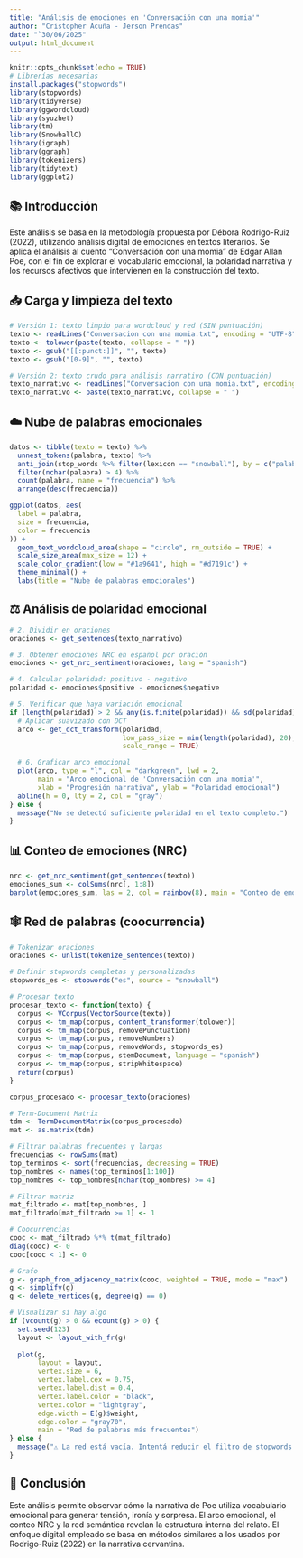 ---
title: "Análisis de emociones en 'Conversación con una momia'"
author: "Cristopher Acuña - Jerson Prendas"
date: "`30/06/2025"
output: html_document
---

```{r setup, include=FALSE}
knitr::opts_chunk$set(echo = TRUE)
# Librerías necesarias
install.packages("stopwords")
library(stopwords)
library(tidyverse)
library(ggwordcloud)
library(syuzhet)
library(tm)
library(SnowballC)
library(igraph)
library(ggraph)
library(tokenizers)
library(tidytext)
library(ggplot2)
```

## 📚 Introducción

Este análisis se basa en la metodología propuesta por Débora Rodrigo-Ruiz (2022), utilizando análisis digital de emociones en textos literarios. Se aplica el análisis al cuento "Conversación con una momia" de Edgar Allan Poe, con el fin de explorar el vocabulario emocional, la polaridad narrativa y los recursos afectivos que intervienen en la construcción del texto.

## 📥 Carga y limpieza del texto

```{r}
# Versión 1: texto limpio para wordcloud y red (SIN puntuación)
texto <- readLines("Conversacion con una momia.txt", encoding = "UTF-8")
texto <- tolower(paste(texto, collapse = " "))
texto <- gsub("[[:punct:]]", "", texto)
texto <- gsub("[0-9]", "", texto)

# Versión 2: texto crudo para análisis narrativo (CON puntuación)
texto_narrativo <- readLines("Conversacion con una momia.txt", encoding = "UTF-8")
texto_narrativo <- paste(texto_narrativo, collapse = " ")
```

## ☁️ Nube de palabras emocionales

```{r}
datos <- tibble(texto = texto) %>%
  unnest_tokens(palabra, texto) %>%
  anti_join(stop_words %>% filter(lexicon == "snowball"), by = c("palabra" = "word")) %>%
  filter(nchar(palabra) > 4) %>%
  count(palabra, name = "frecuencia") %>%
  arrange(desc(frecuencia))

ggplot(datos, aes(
  label = palabra,
  size = frecuencia,
  color = frecuencia
)) +
  geom_text_wordcloud_area(shape = "circle", rm_outside = TRUE) +
  scale_size_area(max_size = 12) +
  scale_color_gradient(low = "#1a9641", high = "#d7191c") +
  theme_minimal() +
  labs(title = "Nube de palabras emocionales")
```

## ⚖️ Análisis de polaridad emocional

```{r}

# 2. Dividir en oraciones
oraciones <- get_sentences(texto_narrativo)

# 3. Obtener emociones NRC en español por oración
emociones <- get_nrc_sentiment(oraciones, lang = "spanish")

# 4. Calcular polaridad: positivo - negativo
polaridad <- emociones$positive - emociones$negative

# 5. Verificar que haya variación emocional
if (length(polaridad) > 2 && any(is.finite(polaridad)) && sd(polaridad) > 0) {
  # Aplicar suavizado con DCT
  arco <- get_dct_transform(polaridad,
                            low_pass_size = min(length(polaridad), 20),
                            scale_range = TRUE)

  # 6. Graficar arco emocional
  plot(arco, type = "l", col = "darkgreen", lwd = 2,
       main = "Arco emocional de 'Conversación con una momia'",
       xlab = "Progresión narrativa", ylab = "Polaridad emocional")
  abline(h = 0, lty = 2, col = "gray")
} else {
  message("No se detectó suficiente polaridad en el texto completo.")
}
```

## 📊 Conteo de emociones (NRC)

```{r}
nrc <- get_nrc_sentiment(get_sentences(texto))
emociones_sum <- colSums(nrc[, 1:8])
barplot(emociones_sum, las = 2, col = rainbow(8), main = "Conteo de emociones NRC")
```

## 🕸️ Red de palabras (coocurrencia)

```{r}
# Tokenizar oraciones
oraciones <- unlist(tokenize_sentences(texto))

# Definir stopwords completas y personalizadas
stopwords_es <- stopwords("es", source = "snowball")

# Procesar texto
procesar_texto <- function(texto) {
  corpus <- VCorpus(VectorSource(texto))
  corpus <- tm_map(corpus, content_transformer(tolower))
  corpus <- tm_map(corpus, removePunctuation)
  corpus <- tm_map(corpus, removeNumbers)
  corpus <- tm_map(corpus, removeWords, stopwords_es)
  corpus <- tm_map(corpus, stemDocument, language = "spanish")
  corpus <- tm_map(corpus, stripWhitespace)
  return(corpus)
}

corpus_procesado <- procesar_texto(oraciones)

# Term-Document Matrix
tdm <- TermDocumentMatrix(corpus_procesado)
mat <- as.matrix(tdm)

# Filtrar palabras frecuentes y largas
frecuencias <- rowSums(mat)
top_terminos <- sort(frecuencias, decreasing = TRUE)
top_nombres <- names(top_terminos[1:100])
top_nombres <- top_nombres[nchar(top_nombres) >= 4]

# Filtrar matriz
mat_filtrado <- mat[top_nombres, ]
mat_filtrado[mat_filtrado >= 1] <- 1

# Coocurrencias
cooc <- mat_filtrado %*% t(mat_filtrado)
diag(cooc) <- 0
cooc[cooc < 1] <- 0

# Grafo
g <- graph_from_adjacency_matrix(cooc, weighted = TRUE, mode = "max")
g <- simplify(g)
g <- delete_vertices(g, degree(g) == 0)

# Visualizar si hay algo
if (vcount(g) > 0 && ecount(g) > 0) {
  set.seed(123)
  layout <- layout_with_fr(g)
  
  plot(g,
       layout = layout,
       vertex.size = 6,
       vertex.label.cex = 0.75,
       vertex.label.dist = 0.4,
       vertex.label.color = "black",
       vertex.color = "lightgray",
       edge.width = E(g)$weight,
       edge.color = "gray70",
       main = "Red de palabras más frecuentes")
} else {
  message("⚠️ La red está vacía. Intentá reducir el filtro de stopwords o aumentar el top_n.")
}


```

## 📝 Conclusión

Este análisis permite observar cómo la narrativa de Poe utiliza vocabulario emocional para generar tensión, ironía y sorpresa. El arco emocional, el conteo NRC y la red semántica revelan la estructura interna del relato. El enfoque digital empleado se basa en métodos similares a los usados por Rodrigo-Ruiz (2022) en la narrativa cervantina.
